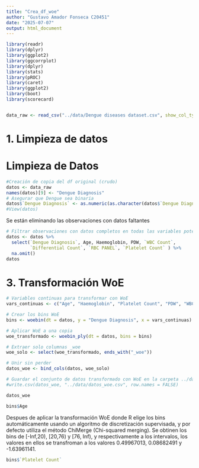 ```yaml
---
title: "Crea_df_woe"
author: "Gustavo Amador Fonseca C20451"
date: "2025-07-07"
output: html_document
---
```


```r
library(readr)
library(dplyr)
library(ggplot2)
library(ggcorrplot)
library(dplyr)
library(stats)
library(pROC)
library(caret)
library(ggplot2)
library(boot)
library(scorecard)


data_raw <- read_csv("../data/Dengue diseases dataset.csv", show_col_types = FALSE)

```

# 1. Limpieza de datos

# Limpieza de Datos

```r
#Creación de copia del df original (crudo)
datos <- data_raw
names(datos)[9] <- "Dengue Diagnosis"
# Asegurar que Dengue sea binaria
datos$`Dengue Diagnosis` <- as.numeric(as.character(datos$`Dengue Diagnosis`))
#View(datos)
```

Se están eliminando las observaciones con datos faltantes
```r

# Filtrar observaciones con datos completos en todas las variables potenciales del scope
datos <- datos %>%
  select(`Dengue Diagnosis`, Age, Haemoglobin, PDW, `WBC Count`, 
         `Differential Count`, `RBC PANEL`, `Platelet Count` ) %>%
  na.omit()
datos
```


# 3. Transformación WoE

```r
# Variables continuas para transformar con WoE
vars_continuas <- c("Age", "Haemoglobin", "Platelet Count", "PDW", "WBC Count")

# Crear los bins WoE
bins <- woebin(dt = datos, y = "Dengue Diagnosis", x = vars_continuas)

# Aplicar WoE a una copia 
woe_transformado <- woebin_ply(dt = datos, bins = bins)

# Extraer solo columnas _woe
woe_solo <- select(woe_transformado, ends_with("_woe"))

# Unir sin perder 
datos_woe <- bind_cols(datos, woe_solo)
```
```r
# Guardar el conjunto de datos transformado con WoE en la carpeta ../data
#write.csv(datos_woe, "../data/datos_woe.csv", row.names = FALSE)
```

```r
datos_woe
```



```r
bins$Age

```
Despues de aplicar la transformación WoE donde R elige los bins automáticamente usando un algoritmo de discretización supervisada, y por defecto utiliza el método ChiMerge (Chi-squared merging). Se obtinen los bins de [-Inf,20), [20,76) y [76, Inf), y respectivamente a los intervalos, los valores en ellos se transfroman a los valores 0.49967013, 0.08682491 y -1.63961141.

```r
bins$`Platelet Count`
```




